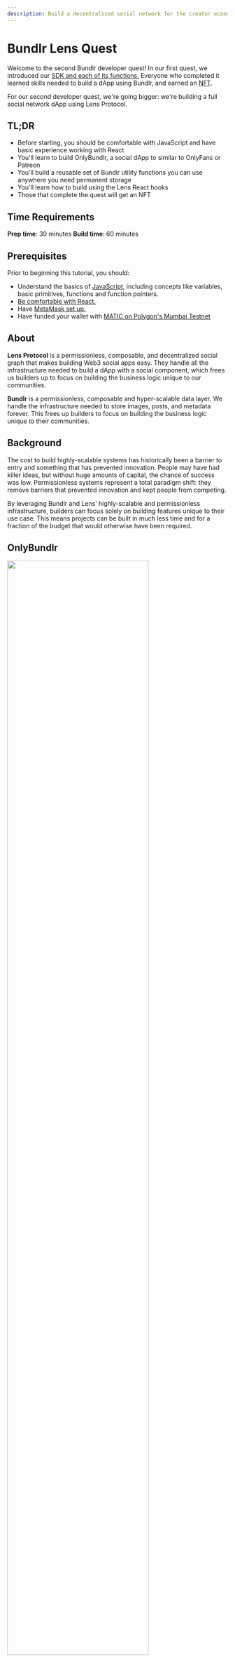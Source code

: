 ```yaml
---
description: Build a decentralized social network for the creator economy using Bunldr and Lens Protocol!
---
```



# Bundlr Lens Quest

Welcome to the second Bundlr developer quest! In our first quest, we introduced our [SDK and each of its functions.](https://docs.bundlr.network/tutorials/bundlr-nodejs) Everyone who completed it learned skills needed to build a dApp using Bundlr, and earned an [NFT](https://opensea.io/assets/matic/0x1c8f5f29d1498474844d6a5160b640c674276dba/0).

For our second developer quest, we're going bigger: we're building a full social network dApp using Lens Protocol.

## TL;DR

-   Before starting, you should be comfortable with JavaScript and have basic experience working with React
-   You'll learn to build OnlyBundlr, a social dApp to similar to OnlyFans or Patreon
-   You'll build a reusable set of Bundlr utility functions you can use anywhere you need permanent storage
-   You'll learn how to build using the Lens React hooks
-   Those that complete the quest will get an NFT

## Time Requirements

**Prep time**: 30 minutes
**Build time**: 60 minutes

## Prerequisites

Prior to beginning this tutorial, you should:

-   Understand the basics of [JavaScript](https://www.freecodecamp.org/learn/javascript-algorithms-and-data-structures/), including concepts like variables, basic primitives, functions and function pointers.
-   [Be comfortable with React.](https://react.dev/)
-   Have [MetaMask set up.](https://www.youtube.com/watch?v=OSRfgDoVQew)
-   Have funded your wallet with [MATIC on Polygon's Mumbai Testnet](/hands-on/tutorials/setup-metamask)

## About

**Lens Protocol** is a permissionless, composable, and decentralized social graph that makes building Web3 social apps easy. They handle all the infrastructure needed to build a dApp with a social component, which frees us builders up to focus on building the business logic unique to our communities.

**Bundlr** is a permissionless, composable and hyper-scalable data layer. We handle the infrastructure needed to store images, posts, and metadata forever. This frees up builders to focus on building the business logic unique to their communities.

## Background

The cost to build highly-scalable systems has historically been a barrier to entry and something that has prevented innovation. People may have had killer ideas, but without huge amounts of capital, the chance of success was low. Permissionless systems represent a total paradigm shift: they remove barriers that prevented innovation and kept people from competing.

By leveraging Bundlr and Lens’ highly-scalable and permissionless infrastructure, builders can focus solely on building features unique to their use case. This means projects can be built in much less time and for a fraction of the budget that would otherwise have been required.

## OnlyBundlr

<img src="/img/quests/onlybundlr/OnlyBundlrOverview.gif" width="80%" />

### Goals

In this developer quest, we'll build OnlyBundlr, a Web3 social app for the creator economy. Inspired by wildly successful platforms like OnlyFans and Patreon, we'll build a social network where creators can create a profile and set a fee required to follow them. Creators can post text and images to their feed, which only paid followers can view. For people following creators, we'll present a curated feed showing posts from people they pay to follow only.

Finally, we'll show how Lens+Bundlr puts creators in control of their data. We'll show how the profile you build, including your content and followers, is totally portable. A creator could easily build up a large profile on OnlyBundlr, and then take that profile and move it elsewhere. Creators building on Lens+Bundlr are never at risk of being de-platformed, or even of suffering when a social network goes out of business. With OnlyBundlr we'll use Bundlr to store posts on Arweave, where your content is guaranteed to be there forever. Lens protocol is built on top of smart contracts on the Polygon blockchain which has similar guarantees of permanence. The permanence of both combine to guarantee your content will be there forever. As both Polygon and Arweave are decentralized, your data is also censorship resistant.

### Outcomes

If you follow along with the code in this quest, you will have created a fully-functional social dApp.

Then, if you want to take things a step further, there are coding challenges where you build additional features to push your skills to the next level.

When you're done, you'll get access to an exclusive Developer Quest 2 NFT to celebrate your achievement.

### Getting Help

We prepared this quest in both written and video forms to make sure there's something for all learning styles. There are links to outside documentation and lots of side notes that provide additional tips and tricks. If you do get stuck while building, the best way to get help is to hop on over to our [Discord](https://discord.gg/bundlr), or [Telegram](https://t.me/bundlr) Someone from our team is always ready to answer questions. Additionally, you can compare the code you're writing against the main branch of the [GitHub repo](TODO) for this quest.

### Mainnet vs Testnet

<img src="/img/quests/onlybundlr/LensHandles.png" width="80%" />

When working with Lens, you need to have a handle, each wallet address can have multiple handles. However, only one handle will be active at a given time. Handle names are immutable, once you pick one you can't change it.

Lens has both a mainnet and a testnet, the mainnet is where you release production dApps and the testnet is where you work while building your dApp. Mainnet handles are in the format `handle.lens`, and testnet handles are in the format `handle.test`. Currently access to the mainnet is controlled by a whitelist, you need to get added to the whitelist in order to mint a handle. On testnet, anyone can create a handle and build / interact with Lens dApps.

We'll build OnlyBundlr on the testnet.

## Architecture

## Project Setup

Think of this quest like a coloring book. Just as a coloring book creates structure for you to make art, we've created a framework project you'll use to build a full application. The pieces you build will help you learn how to build with Bundlr and Lens.

All of our Bundlr Quests are contained in a [single GitHub repository](https://github.com/bundlr-Network/bundlr-quests). The repository contains two branches:

-   **master:** Contains fully-functional versions of each project. Use this as a reference while building your own projects and refer back to it if you get stuck.
-   **framework:** Contains UI components, most of the Bundlr and Lens code is removed. This branch is the foundation you should start with when building your quest.

To get started open `terminal` and change the current working directory to the directory where you want to download the quests.

Then execute the following commands:

```console
git clone -b framework git@github.com:Bundlr-Network/bundlr-quests.git
cd bundlr-quests/quest-2-onlybundlr/
npm install
```

If you clone with `framework` branch and try interacting with the project, you'll notice that it generally loads and some things work while others don't.

Take a moment and look at the code, you'll see multiple places where a function is empty and there's a comment saying, **`BUILDOOOORS: Complete this`**. This is a note to you that you'll need to code that section yourself using what you've learned here. All the answers are contained in the quest, read everything carefully and you'll finish the quest in 60 to 90 minutes.

## Utils, Components, Pages

<img src="/img/quests/onlybundlr/VSCode.png" width="80%" />

If you look at the layout of files in our framework project, you'll notice three folders `utils`, `components`, and `pages`. We'll start by building out the `utils` section by building a reusable library of Bundlr utility functions. Then we'll build out a library of reusable `components,`. The `pages` section contains code to combine your components together, there's only one file in here you'll need to complete there.

## Lens React Hooks

React hooks are an abstraction that allows developers to encapsulate and reuse stateful logic, simplifying the process of building in React. The [Lens SDK includes a collection of React Hooks](https://docs.lens.xyz/docs/sdk-react-intro) containing all you need to interact with the Lens Protocol. OnlyBundlr will use the React hooks to help simplify development.

## Bundlr Utility Functions

Storing data permanently on Bundlr is a four-step process that can be done from any JavaScript / TypeScript application:

1. Connect to a Bundlr node
2. Fund that node [(using any of the many tokens we support)](https://docs.bundlr.network/sdk/using-other-currencies)
3. Upload your data (binary data, file, or folder)
4. Get back a transaction id you can use to download the data instantly

In this next section, we'll build utility functions for each.

### Utils: Setting Up WebBundlr

The WebBundlr class is the point of entry used when interacting with Bundlr. It connects your code to a Bundlr node, and exposes functions used for funding, and uploading.

All of the interactions with Bundlr will be via a set of utility functions accessed by our React components. The first utility function, `getBundlr()` sets up a reference to a `WebBundlr` object and returns it. By abstracting away all of this setup code into a common utility function, we create a single place to store details like the node address and currency used to pay. This way, if you want to switch your dApp from the Devnet to the mainnet, you only have to adjust parameters in a single place.

File name: `utils/get-bundlr.js`

```js
import { WebBundlr } from "@bundlr-network/client";
import { ethers } from "ethers";

/**
 * Creates a new Bundlr object that will then be used by other
 * utility functions. This is where you set your node address and currency.
 *
 * Docs: http://docs.bundlr.network/developer-docs/sdk/connecting-node
 *
 * @returns A reference to a Bundlr object
 */
export const getBundlr = async () => {
	const provider = new ethers.providers.Web3Provider(window.ethereum);
	const bundlr = new WebBundlr("https://devnet.bundlr.network", "matic", provider);
	await bundlr.ready();
	return bundlr;
};
```

### Utils: Getting Bundlr Node Balance

Our Edit Profile UI has an option to fund a Bundlr node to pay for uploads, the utility function `bundlr.getLoadedBalance()` will be called to get the current funded balance. Note that node balances are recorded in atomic units, a number format that increases accuracy when doing floating point math in JavaScript. To make things easier to understand, this function converts the atomic balance into an easy-to-read format before returning it.

<Callout type="info" emoji="ℹ️">
	Since Lens runs on the Polygon blockchain, we'll pay Bundlr upload fees in MUMBAI MATIC during this tutorial.
	However, you are welcome to pay in any of the [14 supported tokens.](/overview/supported-tokens)
</Callout>

File name: `utils/get-balance-matic.js`

```js
import { getBundlr } from "./get-bundlr";

// gets the loaded balance in MATIC, not atomic units
import { getBundlr } from "./get-bundlr";

// gets the loaded balance in MATIC, not atomic units
/**
 * Gets the balance the user has already loaded on the specified
 * Bundlr node. Balance returned is in standard MATIC units, not atomic units.
 *
 * DOCS: http://localhost:3000/developer-docs/sdk/getting-node-balance
 *
 * @returns Balance loaded on the node for current user.
 */
export const getBalanceMatic = async () => {
	try {
		// get a reference to the WebBundlr singleton
		const bundlr = await getBundlr();
		const atomicBalance = await bundlr.getLoadedBalance();
		return bundlr.utils.fromAtomic(atomicBalance).toString();
	} catch (e) {
		console.log("Error on getBalanceMatic ", e);
	}
	return "";
};
```

### Utils: Funding Bundlr Node

As a pair to the previous function, the function `bundlr.fund()` will also be called from our Edit Profile UI to increase the amount funded on the current node.

File name: `utils/fund-node.js`

```js
import { getBundlr } from "./get-bundlr";

/**
 * Funds a Bundlr node the specified amount.
 * Note: The currency (token) used is the currency specified when
 * creating the Bundlr object in the file `get-bundlr.js`.
 *
 * Docs: http://docs.bundlr.network/developer-docs/sdk/funding-node
 *
 * @param {*} fundAmount About to fund, value in standard units. Value will automatically
 * be coverted to atomic units.
 * @returns "Node funded" if successful or an error message.
 */
export const fundNode = async (fundAmount) => {
	try {
		// get a refernce to the WebBundlr singleton
		const bundlr = await getBundlr();

		const fundAmountAtomic = bundlr.utils.toAtomic(fundAmount);
		const tx = await bundlr.fund(fundAmountAtomic);
		return "Node funded";
	} catch (e) {
		console.log("Error on fund ", e);
		return "Error on fund: " + e;
	}
	return "";
};
```

### Utils: Uploading Images

The next utility function accepts an image and a file type, then it checks the price to upload that image using `bundlr.getPrice()`, checks the current node balance, adds additional funds if needed, finally uploads the file using `bundlr.upload()`. This function will cause the browser wallet to popup twice, once to sign the funding transaction and once to sign the upload transaction.

In cases where the user has up-front funded the Bundlr node with sufficient funds, the browser wallet will only popup once, to sign the upload transaction.

File name: `utils/upload-image.js`

```js
import fileReaderStream from "filereader-stream";
import { getBundlr } from "./get-bundlr";

/**
 * Uploads an image to Bundlr.
 *
 * Docs: http://docs.bundlr.network/developer-docs/sdk/uploading-file
 *
 * @param {*} fileToUpload The file to be uploaded.
 * @param {*} fileType The mime-type of the file to be uploaded.
 * @returns
 */
export const uploadImage = async (fileToUpload, fileType) => {
	// Get a refernce to the WebBundlr singleton
	const bundlr = await getBundlr();

	try {
		// Convert to a data stream
		const dataStream = fileReaderStream(fileToUpload);
		// Get the const to upload
		const price = await bundlr.getPrice(fileToUpload.size);
		// Get the amount currently funded for this user on a Bundlr node
		const balance = await bundlr.getLoadedBalance();

		// Only fund if needed
		if (price.isGreaterThanOrEqualTo(balance)) {
			console.log("Funding node.");
			await bundlr.fund(price);
		} else {
			console.log("Funding not needed, balance sufficient.");
		}

		const tx = await bundlr.upload(dataStream, {
			tags: [{ name: "Content-Type", value: fileType }],
		});

		console.log(`File uploaded ==> https://arweave.net/${tx.id}`);

		return "https://arweave.net/" + tx.id;
	} catch (e) {
		console.log("Error on upload, ", e);
	}
};
```

### Utils: Uploading Metadata

Our next utility function, `upload()` is similar to `upload-image()` however instead of uploading an image, it uploads a JSON object containing metadata. When working with Lens, all posts, likes, comments, and profile data is structured in a JSON object. That JSON object gets uploaded to Bundlr, and the URL to the metadata is then posted to Lens.

File name: `utils/upload.js`

```js
import { getBundlr } from "./get-bundlr";

// called to upload metadata to Bundlr, which is then passed on to Lens
/**
 * Function to upload metadata to Bundlr. The function signature is defined
 * by Lens. The Lens React hooks automatically generate metadata, which
 * is passed to this function for upload. This function then returns an URL
 * to the uploaded metadata which is automatically posted to Lens.
 *
 * @param {*} data Data to be uploaded, JSON formatted metadata
 * @returns A URL to the recently uploaded metadata.
 */
export const upload = async (data) => {
	// Set the app id (helps keep our posts from commingling with posts from other apps).
	data.appId = "onlybundlr";

	try {
		const bundlr = await getBundlr();
		const serialized = JSON.stringify(data);

		// Only fund if needed.
		const price = await bundlr.getPrice(new Blob([serialized]).size);
		const balance = await bundlr.getLoadedBalance();

		if (price.isGreaterThanOrEqualTo(balance)) {
			console.log("Funding.");
			await bundlr.fund(price);
		} else {
			console.log("Funding not needed, balance sufficient.");
		}

		const tx = await bundlr.upload(serialized, {
			tags: [{ name: "Content-Type", value: "application/json" }],
		});

		console.log(`Upload success content URI= https://arweave.net/${tx.id}`);

		return `https://arweave.net/${tx.id}`;
	} catch (e) {
		console.log("Error on upload ", e);
	}
	return "";
};
```

## App.js

Lens works in conjunction with the [WAGMI](https://wagmi.sh/) hooks for React which abstract out low-level wallet interactions. Both Lens and WAGMI use the React provider pattern, where setup happens in your top-most file (`App.js` or `index.js`), and then is made available to child components by wrapping those child components in a provider tag set.

Let's first take a look at how we're setting up Lens. Pretty much everything here is boilerplate, two things to pay attention to are the environment and sources parameters. The first, `environment`, is where we specify we're on the testnet, not the mainnet, and then `sources` is where we specify our unique application id. By setting a unique application id here, we make sure that feed posts are limited to ones created by OnlyBundlr. If we left it out, we would end up showing a feed that pulled data from other apps too.

<Callout type="info" emoji="ℹ️">
	The use of the application id is a great example of how data is portable in Lens. You could easily change that
	application id to that of an existing commercial Lens application and build a new UI for it. This opens up new ways
	to compete and innovate, anyone with an idea for a UI can build that and leverage existing data.
</Callout>

```js
const lensConfig = {
	bindings: wagmiBindings(),
	environment: staging,
	sources: ["onlybundlr"],
};
```

With our Lens configuration set up, we pass it to a `LensProvider` component and then use it to wrap our child components.

Here's the full code for the component:

File name: `App.js`

```js
import "./App.css";
import { BrowserRouter, Routes, Route } from "react-router-dom";

import { configureChains, createClient, WagmiConfig } from "wagmi";
import { polygonMumbai } from "wagmi/chains";
import { publicProvider } from "wagmi/providers/public";
import { bindings as wagmiBindings } from "@lens-protocol/wagmi";
import { staging, LensProvider } from "@lens-protocol/react-web";

import LeftNav from "./components/LeftNav";
import RightNav from "./components/RightNav";
import ContentFeedPage from "./pages/ContentFeedPage";
import ProfileFeedPage from "./pages/ProfileFeedPage";
import EditProfilePage from "./pages/EditProfilePage";
import CreatePublicationPage from "./pages/CreatePublicationPage";

const { chains, provider, webSocketProvider } = configureChains([polygonMumbai], [publicProvider()]);
const client = createClient({
	autoConnect: true,
	provider,
	webSocketProvider,
});

const lensConfig = {
	bindings: wagmiBindings(),
	environment: staging,
	sources: ["onlybundlr"],
};

function App() {
	return (
		<WagmiConfig client={client}>
			<LensProvider config={lensConfig}>
				<div className="flex flex-row">
					<LeftNav />
					<BrowserRouter>
						<Routes>
							<Route path="/" element={<ContentFeedPage />} />
							<Route path="/home" element={<ContentFeedPage />} />
							<Route path="/*" element={<ProfileFeedPage />} />
							<Route path="/edit-profile" element={<EditProfilePage />} />
							<Route path="/create-publication" element={<CreatePublicationPage />} />
						</Routes>
					</BrowserRouter>
					<RightNav />
				</div>
			</LensProvider>
		</WagmiConfig>
	);
}

export default App;
```

## Profiles

When working with Lens, each wallet address can have multiple profiles. Each profile can have its own follow settings, which allows anyone to accept followers for a fee or for free. Since we're building a dApp to similar to OnlyFans or Patreon, we will implement the charge functionality. When setting up your profile, you can specify a fee to follow (using WMATIC, WETH, USDC, DAI, NCT), and then people who follow you will have to pay when executing the follow.

### Component: LoginButton

React Hooks Used

-   [`useWalletLogin`](https://docs.lens.xyz/docs/use-wallet-login)

The first step in using a dApp built on Lens is to login to Lens using an EVM wallet. This involves a simple wallet interaction where MetaMask will pop up and ask you to sign a message. There's no cost or gas fees to execute. In this component, we'll build that login functionality.

<Callout type="info" emoji="ℹ️">
	Lens supports all EVM-based wallets, in this tutorial we'll be using MetaMask, the most popular.
</Callout>

We will wrap various components of our app with a check to see if the user is logged in and then show the login button if not. By abstracting much of the login logic into this component, we make it easy to put the button anywhere.

The [code below is mostly from the Lens docs,](https://docs.lens.xyz/docs/use-wallet-login) with custom styling.

File name: `components/LoginButton.js`

```js
import { useWalletLogin } from "@lens-protocol/react";
import { useAccount, useConnect, useDisconnect } from "wagmi";
import { InjectedConnector } from "wagmi/connectors/injected";

const LoginButton = () => {
	const { execute: login, error: loginError, isPending: isLoginPending } = useWalletLogin();

	const { isConnected } = useAccount();
	const { disconnectAsync } = useDisconnect();

	const { connectAsync } = useConnect({
		connector: new InjectedConnector(),
	});

	// Called when the user clicks "login"
	const onLoginClick = async () => {
		if (isConnected) {
			await disconnectAsync();
		}

		const { connector } = await connectAsync();
		if (connector instanceof InjectedConnector) {
			const signer = await connector.getSigner();
			await login(signer);
		}
	};

	return (
		<div>
			{loginError && <p>{loginError}</p>}
			<button
				className="font-main ml-2 px-5 text-white rounded-lg bg-primary hover:bg-secondary "
				disabled={isLoginPending}
				onClick={onLoginClick}
			>
				login
			</button>
		</div>
	);
};

export default LoginButton;
```

### Component: ProfileSwitcher

React Hooks Used

-   [`useProfilesOwnedByMe`](https://docs.lens.xyz/docs/use-profiles-owned-by-me)
-   [`useActiveProfile`](https://docs.lens.xyz/docs/use-active-profile)
-   `useActiveProfileSwitch` (Not currently documented)
-   [`useCreateProfile`](https://docs.lens.xyz/docs/use-create-profile)

<img src="/img/quests/onlybundlr/ProfileSwitcher.png" width="60%" />

The profile switcher serves two roles. First, in a drop-down menu, it lists all active profiles, allowing you to switch between profiles by changing which is currently active. Second, given a "handle name" it lets you create a new handle. A status message is updated to show each step of the process.

<Callout type="info" emoji="ℹ️">
	As the main goal of this project is to teach about Bundlr and Lens, I've used very verbose status messages
	throughout. Each step of backend interaction is documented in the UI. This would probably be too verbose for a
	production release, but it helps you, as a student, really understand each step. Components that need to show status
	messages do so by setting a React state variable called `message`, which is then shown in the UI. (`const [message,
	setMessage] = useState("");`)
</Callout>

The Lens React hooks follow a pattern where hooks focused on reading data return a variable called `data` containing the data read. The hooks also return a boolean value `loading` used to track if the data has loaded yet. All data is loaded asynchronously, which means it's possible some page elements will load before the data has been returned. To avoid errors, our UI will check the value of the `loading` variable before trying to access the data.

Hooks focused on writing data expose a variable called `execute`, which is a function pointer we can call later when we want to execute the specific action.

Since the Lens React hooks all return values with the same name, it's necessary to alias these names when using more than one hook. In JavaScript, we do this with the `:` operator. When this line of code `const { execute, isPending } = useActiveProfileSwitch()` becomes this line `const { execute: switchProfile, isPending } = useActiveProfileSwitch()`, the function pointer previously named `execute` is aliased to `switchProfile`. This is a common pattern we'll use throughout our code.

Let's look at how we manage existing profiles first. The first hook, `useProfilesOwnedByMe` returns an array listing all profiles owned by the wallet address logged in with the `LoginButton` component we just created. The second hook `useActiveProfile` returns the one profile currently active. These two hooks return a variable named `data` that we alias to `profiles` and `activeProfile`. Each profile consists of an auto-generated unique `id` and a user-supplied unique `handle`.

To swap between existing profiles, we pass the `id` of the desired profile to the `execute` function pointer returned by `useActiveProfileSwitch`.

```js
const { data: profiles, loading: profilesLoading, hasMore, next } = useProfilesOwnedByMe();
const { data: activeProfile, loading: activeProfileLoading } = useActiveProfile();
const { execute: switchProfile, isPending } = useActiveProfileSwitch();
```

Let's also look at how using the Lens React hooks leads to creating efficient and easy-to-read code. Below is the HTML for the drop-down containing the list of handles owned by the active wallet. On line 2, we create an `onChange` event handler that automatically calls the `switchProfile` function pointer exposed by `useActiveProfileSwitch`. The event handler is automatically called every time the drop-down is updated, meaning the `switchProfile` function will also be called automatically.

Further down on line 7, we iterate over the full list of `profiles` returned by `useProfilesOwnedByMe`, including each in the drop down.

```js {2, 7} showLineNumbers
<select
	onChange={(val) => switchProfile(val.target.value)}
	className="font-main text-s px-5 text-white rounded-lg bg-background hover:bg-secondary ml-2"
	value={activeProfile?.id}
>
	{profiles &&
		profiles
			?.filter((a, i) => profiles?.findIndex((s) => a.id === s.id) === i)
			.map((profile) => (
				<option key={profile.id} value={profile.id}>
					{profile.handle}
				</option>
			))}
</select>
```

Here's the full code for the component:
File name: `components/ProfileSwitcher.js`

```js
import React, { useState, useEffect } from "react";

import { useActiveProfile, useCreateProfile, useProfilesOwnedByMe, useActiveProfileSwitch } from "@lens-protocol/react";

const ProfileSwitcher = ({ showCreateNew }) => {
	const [message, setMessage] = useState("");
	const [txActive, setTxActive] = useState(false);
	const [createProfileMode, setCreateProfileMode] = useState(false);
	const [newProfileHandle, setNewProfileHandle] = useState("");
	const { data: profiles, loading: profilesLoading, hasMore, next } = useProfilesOwnedByMe();
	const { data: activeProfile, loading: activeProfileLoading } = useActiveProfile();
	const { execute: switchProfile, isPending } = useActiveProfileSwitch();

	const {
		execute: createNewProfile,
		error: createNewProfileError,
		isPending: createNewProfilePending,
	} = useCreateProfile();

	// Called when the user clicks "save new profile"
	const doCreateProfile = async () => {
		setMessage("");
		setTxActive(true);
		try {
			setMessage("Creating profile ...");
			const tx = await createNewProfile(newProfileHandle);
			setMessage("Profile created.");
		} catch (e) {
			setMessage("Error creating profile " + e);
			console.log("Error on create profile ", e);
		}
		setTxActive(false);
		setCreateProfileMode(false);
	};

	useEffect(() => {
		if (!profiles || profiles.length === 0) setCreateProfileMode(true);
		else setCreateProfileMode(false);
	}, [profilesLoading]);

	return (
		<div className="w-fit mt-2 flex flex-col bg-primary px-1 py-1 rounded-lg">
			<div className="flex flex-col  w-full">
				<div className="flex flex-row  w-full px-5 py-2 ">
					<label className="font-main block uppercase tracking-wide text-gray-700 text-s font-bold">
						Handle:
					</label>
					{!createProfileMode && (
						<div>
							<select
								onChange={(val) => switchProfile(val.target.value)}
								className="font-main text-s px-5 text-white rounded-lg bg-background hover:bg-secondary ml-2"
								value={activeProfile?.id}
							>
								{profiles &&
									profiles
										?.filter((a, i) => profiles?.findIndex((s) => a.id === s.id) === i)
										.map((profile) => (
											<option key={profile.id} value={profile.id}>
												{profile.handle}
											</option>
										))}
							</select>
							{showCreateNew && (
								<button
									className="ml-10 font-main px-5 text-white rounded-lg bg-background hover:bg-secondary "
									onClick={() => setCreateProfileMode(true)}
								>
									Create New
								</button>
							)}
						</div>
					)}
					{createProfileMode && (
						<div className="flex flex-row">
							<input
								className="bg-white ml-2 appearance-none block rounded focus:outline-none"
								id="newProfileHandle"
								type="text"
								onChange={(e) => setNewProfileHandle(e.target.value)}
							/>

							<button
								className="ml-10 font-main px-5 text-white rounded-lg bg-background enabled:hover:bg-secondary border border-red-500"
								disabled={txActive}
								onClick={doCreateProfile}
							>
								save new profile
							</button>
						</div>
					)}
				</div>
				<span className="font-main text-message mr-5 ml-5">{message}</span>
			</div>
		</div>
	);
};

export default ProfileSwitcher;
```

### Component: EditProfileDetails

React hooks used:

-   [`useUpdateProfileDetails`](https://docs.lens.xyz/docs/use-update-profile-details)
-   `useUpdateFollowPolicy` (Not currently documented)
-   [`useCurrencies`](https://docs.lens.xyz/docs/use-currencies)

<img src="/img/quests/onlybundlr/EditProfileDetails.png" width="60%" />

In the `EditProfileDetails` component, we set a profile's name, bio, subscription fee, and cover picture. The profile picture is not set here, that will be done in the next component. The reason we separate out the logic like this is due to the way the Lens React hooks are designed, `useUpdateProfileDetails` accepts those parameters, with the profile picture being handled by a different hook.

You may notice missing from the list of hooks is a hook used to determine the active profile. This is because the active profile will be retrieved at the page level and then passed into the `EditProfileDetails` component.

Let's look at the two hooks used to update profile information. The first `useUpdateProfileDetails`, returns a function pointer we alias to `update` that is called to update that profile. The second returns a function pointer we alias to `updateFollowPolicy` we use to set the follow policy.

```js
const {
	execute: update,
	error: updateError,
	isPending: isUpdatePending,
} = useUpdateProfileDetails({ profile, upload });
const {
	execute: updateFollowPolicy,
	isPending: isUpdateFollowPolicyPending,
	error: isUpdateFollowPolicyError,
} = useUpdateFollowPolicy({ profile });
```

When the end-user clicks `save` in the user interface, the `doUpdateProfile` function is called. This function starts out by setting a message to let the end user know we're updating profile information (line 5). Next up, we take the cover image and call our Bundlr utility function `uploadImage` and have it upload that image to Bundlr (line 10). Since we abstracted out this functionality and covered it earlier, we don't need to dig into the details now. Just call the function, let it do its magic, and wait for the result. Finally, we combine the URL to the cover photo with the name and bio entered in the UI and pass them to the `update` function pointer returned by the `useUpdateProfileDetails` React hook (line 20). Then we update the UI to let the user know we've updated the profile (line 21).

As `useUpdateProfileDetails` works through saving data, something interesting happens that shows the power of designing reusable code. When we set up the reference to the Lens React hook, we pass in the active profile and a pointer to the upload utility function we created in the beginning (`useUpdateProfileDetails({ profile, upload })`). You'll probably remember that this function is passed metadata as a JSON object, it then saves the metadata to Bundlr and returns the URL. This is an important piece of plumbing that holds together a Lens project, and it's one that happens automatically. By creating a reusable utility function, we can now pass it to a variety of Lens React hooks, and the data will automatically be saved. As we work through this quest, you'll notice multiple places where we pass `upload` to a Lens React hook, but since the code is already written and tested, we don't need to cover it each time.

```js showLineNumbers
const doUpdateProfile = async () => {
	setMessage("");
	setTxActive(true);

	setMessage("Updating profile information ...");

	let coverPicture = "";
	if (fileToUpload) {
		setMessage("Uploading cover picture ...");
		coverPicture = await uploadImage(fileToUpload, fileType);
	} else {
		coverPicture = profile.coverPicture?.original.url || null;
	}
	const attributes = {
		location: "",
		website: "",
	};
	setMessage("Uploading profile information ...");

	await update({ name, bio, coverPicture, attributes });
	setMessage("Profile updated.");
	setTxActive(false);

	// only set the fee if a number greater than 0 is supplied
	if (followFee && followFee > 0) {
		await doUploadFollowPolicy();
	}
};
```

After that, we do something similar to set the follow policy. At this point in the quest, you're probably starting to see the pattern these React hooks follow and the way they simplify development. You really can just read and write data without having to worry about how the underlying metadata or GraphQL are structured.

```js
// Sets up the follow policy object
function resolveFollowPolicy({ followPolicyType, amount, recipient }) {
	if (followPolicyType === FollowPolicyType.CHARGE) {
		return {
			type: FollowPolicyType.CHARGE,
			amount: amount,
			recipient: recipient,
		};
	}

	return {
		type: FollowPolicyType[followPolicyType],
	};
}
// sets the fee to follow a profile
const doUploadFollowPolicy = async () => {
	const recipient = profile.ownedBy;

	const erc20 = currencies.find((c) => c.symbol === chargeCurrency);
	const fee = Amount.erc20(erc20, followFee);
	await updateFollowPolicy({
		followPolicy: resolveFollowPolicy({
			amount: fee,
			followPolicyType: FollowPolicyType.CHARGE,
			recipient,
		}),
	});
};
```

<Callout type="info" emoji="ℹ️">
To pay follow fees while developing, you'll need testnet versions of the tokens supported. The recommended option is using wMATIC. First [request free MUMBAI MATIC](https://mumbaifaucet.com/) from the faucet, then [wrap it using the `deposit()` function of this contract](https://mumbai.polygonscan.com/address/0x9c3c9283d3e44854697cd22d3faa240cfb032889#writeContract#F5).

To make things easiest, you can also leave the follow fee set to 0.

</Callout>

Here's the full component code:
File name: `components/ProfileSwitcher.js`

```js showLineNumbers
import React, { useState, useEffect } from "react";
import { upload } from "../utils/upload";
import { uploadImage } from "../utils/upload-image";

import {
	Amount,
	useUpdateProfileDetails,
	useUpdateFollowPolicy,
	useCurrencies,
	FollowPolicyType,
} from "@lens-protocol/react";

const EditProfileDetails = ({ profile }) => {
	const [message, setMessage] = useState("");
	const [txActive, setTxActive] = useState(false);
	const [name, setName] = useState("");
	const [bio, setBio] = useState("  ");
	const [followFee, setFollowFee] = useState(0);
	const [chargeCurrency, setChargeCurrency] = useState(0);
	const [fileToUpload, setFileToUpload] = useState();
	const [fileType, setFileType] = useState();
	const { data: currencies, error: currenciesError, loading: currenciesLoading } = useCurrencies();

	const {
		execute: update,
		error: updateError,
		isPending: isUpdatePending,
	} = useUpdateProfileDetails({ profile, upload });

	const {
		execute: updateFollowPolicy,
		isPending: isUpdateFollowPolicyPending,
		error: isUpdateFollowPolicyError,
	} = useUpdateFollowPolicy({ profile });

	useEffect(() => {
		if (profile) {
			setName(profile.name);
			setBio(profile.bio || " ");

			if (profile.followPolicy?.type === FollowPolicyType.CHARGE) {
				setFollowFee(profile.followPolicy?.amount.value.toString());
			} else {
				setFollowFee(0);
			}
		}
	}, [profile]);

	useEffect(() => {
		// If a follow-fee / currency has yet to be set, pick the first in the list
		if (currencies && !currenciesLoading) {
			if (profile.followPolicy?.type !== FollowPolicyType.CHARGE) {
				setChargeCurrency(currencies[0].symbol);
			} else {
				setChargeCurrency(profile.followPolicy?.amount.asset.symbol);
			}
		}
	}, [currenciesLoading]);

	// Called when a user selects a file to be uploaded
	const handleFile = async (e) => {
		const newFiles = e.target.files;
		if (newFiles.length === 0) return;

		setFileToUpload(newFiles[0]);
		setFileType(newFiles[0]["type"]);
	};

	// Called when the user clicks "save"
	const doUpdateProfile = async () => {
		setMessage("");
		setTxActive(true);

		setMessage("Updating profile information ...");

		let coverPicture = "";
		if (fileToUpload) {
			setMessage("Uploading cover picture ...");
			coverPicture = await uploadImage(fileToUpload, fileType);
		} else {
			coverPicture = profile.coverPicture?.original.url || null;
		}
		const attributes = {
			location: "",
			website: "",
		};
		setMessage("Uploading profile information ...");

		await update({ name, bio, coverPicture, attributes });
		setMessage("Profile updated.");
		setTxActive(false);

		// Only set the fee if a number greater than 0 is supplied
		if (followFee && followFee > 0) {
			await doUploadFollowPolicy();
		}
	};

	// Sets up the follow policy object
	function resolveFollowPolicy({ followPolicyType, amount, recipient }) {
		if (followPolicyType === FollowPolicyType.CHARGE) {
			return {
				type: FollowPolicyType.CHARGE,
				amount: amount,
				recipient: recipient,
			};
		}

		return {
			type: FollowPolicyType[followPolicyType],
		};
	}

	// Sets the fee to follow a profile
	const doUploadFollowPolicy = async () => {
		const recipient = profile.ownedBy;

		const erc20 = currencies.find((c) => c.symbol === chargeCurrency);
		const fee = Amount.erc20(erc20, followFee);
		await updateFollowPolicy({
			followPolicy: resolveFollowPolicy({
				amount: fee,
				followPolicyType: FollowPolicyType.CHARGE,
				recipient,
			}),
		});
	};

	return (
		<div className="w-[600px] mt-2 flex flex-col bg-primary px-1 py-1 rounded-lg">
			<div className="ml-2">
				<label className="font-main block uppercase text-xs font-bold mb-2">Personal Information</label>
				<label className="font-main block uppercase tracking-wide text-gray-700 text-xs font-bold mb-2">
					Name
				</label>
				<input
					className="appearance-none block bg-gray-200 text-gray-700 border border-red-500 rounded py-3 px-4 mb-3 leading-tight focus:outline-none focus:bg-white"
					id="name"
					type="text"
					size="50"
					value={name || ""}
					onChange={(e) => setName(e.target.value)}
				/>
			</div>
			<div className="w-full ml-2">
				<label className="font-main block uppercase tracking-wide text-gray-700 text-xs font-bold mb-2">
					Bio
				</label>
				<textarea
					className="appearance-none block bg-gray-200 text-gray-700 border border-gray-200 rounded py-3 px-4 leading-tight focus:outline-none focus:bg-white focus:border-gray-500"
					id="bio"
					type="text"
					value={bio || ""}
					onChange={(e) => setBio(e.target.value)}
					rows="10"
					cols="50"
				/>
			</div>

			<div className="w-full ml-2 mt-5">
				<label className="font-main block uppercase tracking-wide text-gray-700 text-xs font-bold mb-2">
					Subscription Fee
				</label>
				<div className="flex flex-row">
					<input
						className="appearance-none block bg-gray-200 text-gray-700 border border-red-500 rounded py-3 px-4 mb-3 leading-tight focus:outline-none focus:bg-white"
						id="fee"
						type="number"
						value={followFee}
						onChange={(e) => setFollowFee(e.target.value)}
					/>
					<select
						name="chargeCurrency"
						className="font-main ml-5 px-5 h-[25px] text-white rounded-lg bg-background enabled:hover:bg-secondary border border-red-500"
						defaultValue={
							profile.followPolicy?.type === FollowPolicyType.CHARGE
								? profile.followPolicy.amount.asset.symbol
								: undefined
						}
						onChange={(e) => setChargeCurrency(e.target.value)}
					>
						{currencies &&
							currencies.map((currency) => (
								<option
									key={currency.symbol}
									value={currency.symbol}
									selected={currency.symbol === chargeCurrency}
								>
									{currency.symbol}
								</option>
							))}
					</select>
				</div>
			</div>
			<div className="w-full mt-10 flex flex-col  bg-primary px-1 py-1 rounded-lg">
				<label className="font-main block uppercase text-xs font-bold mb-2">Cover Picture</label>
				{profile?.coverPicture && !fileToUpload && (
					<img width="600" src={profile.coverPicture?.original?.url} alt="profile_pic" />
				)}
				{fileToUpload && <img src={URL.createObjectURL(fileToUpload)} alt="profile_pic" />}
				<div className="flex flex-row justify-start px-2 py-1 ">
					<input
						type="file"
						onChange={handleFile}
						className="px-2 text-sm text-white rounded-lg w-full"
						multiple="single"
						name="files[]"
					/>
				</div>
			</div>
			<div className="flex flex-row justify-end w-full bg-primary px-2 py-1 mt-1">
				<span className="font-main text-message mr-5">{message}</span>

				<button
					className="font-main px-5 text-white rounded-lg bg-background enabled:hover:bg-secondary border border-red-500"
					disabled={txActive}
					onClick={doUpdateProfile}
				>
					save
				</button>
			</div>
		</div>
	);
};

export default EditProfileDetails;
```

### Component: EditProfilePicture

React hooks used:

-   [`useUpdateProfileImage`](https://docs.lens.xyz/docs/use-update-profile-image)

<img src="/img/quests/onlybundlr/ProfilePicUpload.png" width="60%" />

<Callout type="info" emoji="ℹ️">
	At this point in the quest, you should understand how to use our utility functions to save data to Bundlr, how to
	read and write Lens data using the Lens React hooks and how to wire our `upload` function pointer into different
	React hooks. As we're repeating similar actions with different hooks, we'll assume you know the basics and skip over
	some of the explanations given earlier. If you are struggling to understand anything so far, I recommend you go back
	and re-read everything before continuing.
</Callout>

In `EditProfilePicture` we use the `useUpdateProfileImage` Lens React hook. At setup, we pass in a reference to the active profile and then we're returned a pointer to a function we can call to update the profile image.

```js
const {
	execute: updateProfileImage,
	error: updateProfileImageError,
	isPending: updateProfileImagePending,
} = useUpdateProfileImage({ profile });
```

This function pointer, aliased as `updateProfileImage`, is passed a URL to the new profile image. Then that URL is passed along to the `updateProfileImage` function. Since we already wrote this code and abstracted it way into utility functions, the bulk of the processing in this component can be reduced to two lines of code. Amazing.

```js
const newProfileURL = await uploadImage(fileToUpload, fileType);
await updateProfileImage(newProfileURL);
```

Here's the full code for the component:
File name: `components/EditProfilePicture.js`

```js
import React, { useState } from "react";
import { uploadImage } from "../utils/upload-image";
import { useUpdateProfileImage } from "@lens-protocol/react";

const EditProfilePicture = ({ profile }) => {
	const [message, setMessage] = useState("");
	const [txActive, setTxActive] = useState(false);
	const [fileToUpload, setFileToUpload] = useState();
	const [fileType, setFileType] = useState();
	const {
		execute: updateProfileImage,
		error: updateProfileImageError,
		isPending: updateProfileImagePending,
	} = useUpdateProfileImage({
		profile,
	});

	// Called when the user selects a file to be uploaded
	const handleFile = async (e) => {
		const newFiles = e.target.files;
		if (newFiles.length === 0) return;

		setFileToUpload(newFiles[0]);
		setFileType(newFiles[0]["type"]);
	};

	// Called when the user clicks "upload"
	const doUpdateProfilePicture = async () => {
		setMessage("");
		setTxActive(true);
		if (!fileToUpload) {
			setMessage("Please select an image first");
			setTxActive(false);
			return;
		}

		try {
			setMessage("Uploading image ...");
			const newProfileURL = await uploadImage(fileToUpload, fileType);
			setMessage("Linking image with profile ...");
			await updateProfileImage(newProfileURL);
		} catch (e) {
			console.log("Error on update ", e);
		}
		setMessage("Profile image uploded.");
		setTxActive(false);
	};

	return (
		<div className="w-[600px] mt-10 flex flex-col  bg-primary px-1 py-1 rounded-lg mb-10">
			<label className="font-main block uppercase text-xs font-bold mb-2">Profile Picture</label>
			{profile?.picture && !fileToUpload && (
				<img width="600" src={profile.picture?.original.url} alt="profile_pic" />
			)}
			{fileToUpload && <img src={URL.createObjectURL(fileToUpload)} alt="profile_pic" />}
			<div className="flex flex-row justify-start px-2 py-1 ">
				<input
					type="file"
					onChange={handleFile}
					className="px-2 text-sm text-white rounded-lg w-full"
					multiple="single"
					name="files[]"
				/>
				<div className="flex flex-row justify-end align-start w-full bg-primary ">
					<span className="font-main text-message mr-5">{message}</span>

					<button
						className="font-main px-5 text-white rounded-lg bg-background enabled:hover:bg-secondary border border-red-500"
						disabled={txActive}
						onClick={() => doUpdateProfilePicture()}
					>
						upload
					</button>
				</div>
			</div>
		</div>
	);
};

export default EditProfilePicture;
```

### Component: BundlrBalance

<img src="/img/quests/onlybundlr/BundlrBalance.png" width="60%" />

When working with Bundlr, you pay once, and your uploads are available forever. You can either lazy-fund uploads, where you pay per upload, or up-front fund, where you fund in advance and then slowly use that balance. Funding involves transferring tokens from your wallet to the Bundlr node, which means your wallet (MetaMask) will pop up and have you sign and confirm the transaction. To streamline interactions with OnlyBundlr and reduce the number of wallet popups, [it's recommended you up-front fund around ~0.5 MUMBAI MATIC.](https://mumbaifaucet.com/)

The `BundlrBalance` component uses the `getBalanceMatic` utility function to get your current balance, and `fundNode` utility function to add additional funds.

Let's take a look at the funding function first:

```js
const doFund = async () => {
	if (!fundAmount) {
		setMessage("Please specify an amount to fund");
		return;
	}
	setMessage(`Funding ${fundAmount} MATIC`);
	const fundStatus = await fundNode(fundAmount);
	setMessage(fundStatus);
	setCurBalance(await getBalanceMatic());
	setFundAmount(0);
};
```

The full code for the component is as follows:
File name: `components/BundlrBalance.js`

```js
import React, { useState, useEffect } from "react";
import { getBalanceMatic } from "../utils/get-balance-matic";
import { fundNode } from "../utils/fund-node";

const BundlrBalance = () => {
	const [curBalance, setCurBalance] = useState(0);
	const [fundAmount, setFundAmount] = useState(0);
	const [message, setMessage] = useState("");

	useEffect(() => {
		const fetchBalance = async () => {
			setCurBalance(await getBalanceMatic());
		};
		fetchBalance();
	}, []);

	// Called when the "fund" button is clicked by the user
	const doFund = async () => {
		if (!fundAmount) {
			setMessage("Please specify an amount to fund");
			return;
		}
		setMessage(`Funding ${fundAmount} MATIC`);
		const fundStatus = await fundNode(fundAmount);
		setMessage(fundStatus);
		setCurBalance(await getBalanceMatic());
		setFundAmount(0);
	};

	return (
		<div className="w-[600px] mt-1 flex flex-col  bg-primary px-1 py-1 rounded-lg ">
			<label className="font-main block uppercase text-xs font-bold mb-2">
				Bundlr Node Balance: {curBalance}
			</label>

			<div className="flex flex-row justify-items-center">
				<label className="font-main block uppercase tracking-wide text-gray-700 text-xs font-bold mb-2">
					Amount To Fund
				</label>
				<input
					className="ml-5 appearance-none block bg-gray-200 text-gray-700 border border-red-500 rounded py-1 px-4 mb-3 leading-tight focus:outline-none focus:bg-white"
					id="fundAmount"
					type="number"
					size="10"
					value={fundAmount || ""}
					onChange={(e) => setFundAmount(e.target.value)}
				/>
				<button
					className="ml-4 font-main px-2 h-7 text-white rounded-lg bg-background enabled:hover:bg-secondary border border-red-500"
					onClick={() => doFund()}
				>
					fund
				</button>
			</div>

			<span className="font-main text-message mr-5">{message}</span>
		</div>
	);
};

export default BundlrBalance;
```

### Component: SuggestedProfile

React hooks used

-   [`useProfile`](https://docs.lens.xyz/docs/use-profile)

<img src="/img/quests/onlybundlr/RightNav.png" width="60%" />

You probably noticed the right side of OnlyBundlr has four suggested profiles for you to follow. This right side is built using first a component called `RightNav` that acts as a parent, it creates a series of `SuggestedProfile` components, one for each profile shown.

Let's look at `SuggestedProfile` first. The component is passed a handle uniquely identifying a profile, the full profile data is then loaded in using the `useProfile` Lens React hook.

```js
const { data: profile, loading } = useProfile({ handle });
```

Once loaded, we have access to all the data for that profile in the variable aliased as `profile`. From here, it's a simple matter of accessing the profile name, cover picture, and profile picture and building out the HTML.

File name: `components/SuggestedProfile.js`

```js
import React, { useState, useEffect } from "react";
import { useProfile } from "@lens-protocol/react";

const SuggestedProfile = ({ handle }) => {
	const { data: profile, loading } = useProfile({ handle });
	const [profilePicture, setProfilePicture] = useState("");
	const [coverPicture, setCoverPicture] = useState("");

	useEffect(() => {
		if (profile) {
			setProfilePicture(profile.picture?.original.url);
			setCoverPicture(profile.coverPicture?.original.url);
			console.log(profile);
		}
	}, [loading]);

	return (
		<div className="relative" key={profile?.id}>
			{coverPicture && (
				<img
					className="rounded-lg absolute top-0 left-0 h-32 w-full object-cover px-1 py-1 "
					src={coverPicture}
				/>
			)}

			<div className="h-32 w-full ">
				<div className="mx-2 mt-2 flex flex-row bg-secondary opacity-90 rounded-xl">
					{profilePicture && (
						<img
							className="inline-block h-8 w-8 mb-1 mt-1 ml-1 rounded-full ring-2 ring-white"
							src={profilePicture}
							alt={handle}
						/>
					)}

					<h2 className="ml-2 self-center">
						<a className="font-main underline decoration-contast" href={"/" + handle}>
							{handle}
						</a>
					</h2>
				</div>
			</div>
		</div>
	);
};

export default SuggestedProfile;
```

### Component: RightNav

This is one component that's just pure React, there are no Lens React hooks or Bundlr interactions. I hardcoded a series of five profiles into an array. To make the page a bit more dynamic, I first shuffle the array and then use only the first four items. Each of the four chosen profile handles is passed along to a `SuggestedProfile` component and shown on the page. As you build out this component, try adding the handle of the profile you created!

I also created an OnlyBundlr logo and include that on the right-hand side too.

```js
import React, { useState, useEffect } from "react";
import SuggestedProfile from "../components/SuggestedProfile";
import { useExploreProfiles } from "@lens-protocol/react";
import { useAccount, useConnect, useDisconnect } from "wagmi";
import { SiSpringCreators } from "react-icons/si";

const RightNav = () => {
	const [suggestedProfileHandles, setSuggestedProfileHandles] = useState([]);
	const { isConnected } = useAccount();

	useEffect(() => {
		// Hardcoded list of profiles to follow
		const profiles = [
			"llamakahlo.test",
			"llamaanime.test",
			"llamablackandwhite.test",
			"llamafigurine.test",
			"llamabasquiat.test",
		];
		// Shuffle the order
		for (let i = profiles.length - 1; i > 0; i--) {
			const j = Math.floor(Math.random() * (i + 1));
			[profiles[i], profiles[j]] = [profiles[j], profiles[i]];
		}
		// Pick just 4
		setSuggestedProfileHandles(profiles.slice(0, 4));
	}, []);

	return (
		<div className="w-3/6 h-screen sticky top-0 pt-5 bg-background px-4">
			{isConnected && (
				<>
					<div className="flex flex-row justify-center font-logo text-6xl mb-3">
						<SiSpringCreators /> OnlyBundlr
					</div>

					<h1 className="font-main bg-primary rounded-xl pl-1">Suggested Profiles</h1>
					<div className="flex flex-col">
						{suggestedProfileHandles.map((suggestedProfileHandle, id) => {
							return <SuggestedProfile key={id} handle={suggestedProfileHandle} />;
						})}
					</div>
				</>
			)}
		</div>
	);
};

export default RightNav;
```

## Publications

Rock-n-roll! You made it! Congratulations are in order. You now understand how to build with Bundlr and how to use the React hooks for Lens. The profiles section was the hardest and most involved, it's downhill from here on out.

### Component: Publication

<img src="/img/quests/onlybundlr/Publication.png" width="60%" />

The `Publication` component renders a single publication (post) to the screen. We'll use it in two places: our main feed showing posts from everyone we subscribe to and in a profile-specific feed showing posts from a given profile. This component is pure React, no Bundlr or Lens integration. The data shown is passed in as variables.

Here's the full code for the component:
File name: `components/Publication.js`

```js
import React from "react";

const Publication = ({ id, content, description, media, publisher }) => {
	return (
		<div
			className="w-[580px] flex flex-col justify-center bg-primary my-5 bg-slate-300 px-1 py-1 rounded-xl"
			key={id}
		>
			<div className="flex flex-row bg-secondary">
				<img
					className="inline-block h-8 w-8 mb-1 mt-1 ml-1 rounded-full ring-2 ring-white"
					src={publisher.picture?.original.url}
					alt={publisher.handle}
				/>
				<h2 className="ml-2 self-center font-main text-bold">
					<a className="underline decoration-contast" href={"/" + publisher.handle}>
						{publisher.handle}
					</a>
				</h2>
			</div>
			{media &&
				media.map((picture, id) => {
					return <img width="600" className="bg-primary px-1 py-1 rounded-xl" src={picture.original?.url} />;
				})}
			<h2 className="ml-2 font-main">{content}</h2>
			<p className="ml-2 font-main">{description}</p>
		</div>
	);
};

export default Publication;
```

### Component: PublicationFeed

React hooks used:

-   [`usePublications`](https://docs.lens.xyz/docs/use-publications)

The `PublicationFeed` component loads all publications for a given profile and then renders each one as a unique `Publication` component. You'll notice when calling the `usePublications` hook, we pass in a profile id and not a full profile object. This is something to watch out for when using the Lens React hooks as some hooks expect an id, and some expect the full object.

```js
const { data: publications, error, loading, hasMore } = usePublications({ profileId: profile.id });
```

<Callout type="info" emoji="ℹ️">
	To help simplify this quest, I haven't implemented pagination of posts. I just load all of a profile's posts and
	render them to the screen. Obviously, this would get unwieldy if a profile has hundreds of posts, when you're coding
	it yourself, try [looking at the documentation](https://docs.lens.xyz/docs/use-publications) and adding pagination
	in as a bonus feature.
</Callout>

Here's the full code for the component:
File name: `components/PublicationFeed.js`

```js
import React from "react";
import Publication from "../components/Publication";
import { usePublications } from "@lens-protocol/react";

const PublicationFeed = ({ profile }) => {
	const { data: publications, error, loading, hasMore } = usePublications({ profileId: profile.id });

	return (
		<div className="flex flex-col">
			{!loading &&
				publications &&
				publications.map((publication) => {
					return (
						<Publication
							key={publication.id}
							content={publication.metadata?.content}
							description={publication.metadata?.description}
							media={publication.metadata?.media}
							publisher={profile}
						/>
					);
				})}
		</div>
	);
};

export default PublicationFeed;
```

### Page: ContentFeedPage

React hooks used

-   [`useFeed`](https://docs.lens.xyz/docs/use-feed)
-   [`useActiveProfile`](https://docs.lens.xyz/docs/use-active-profile)
-   [`useWalletLogin`](https://docs.lens.xyz/docs/use-wallet-login)

![OnlyBundlr](https://github.com/lukecd/onlybundlr/blob/main/quest-images/ContentFeed.gif?raw=true)

Ok, you're so close to finishing.

In this section, we'll build a main feed showing posts from ALL profiles you subscribe to.

This page uses the [`useFeed`](https://docs.lens.xyz/docs/use-feed) Lens React hook which is new to us so far. Remember how a single Lens profile can interact with multiple dApps built on Lens, right? All publications made by a profile are tied back to that profile, which means your OnlyBundlr publications, Lenster publications, and LensTube publications all tie back to the same account. When we set up Lens in our `App.js`, we set an application id in the configuration of "onlybundlr". What's really cool here is the `useFeed` hook automatically picks up that value and generates a feed of only that application id.

<Callout type="info" emoji="ℹ️">
	This, again is where you see the magic of Lens. You could modify this project's code to pull publications from a
	totally different application. Maybe you want to build a Lens app that pulls data from multiple publications. Or you
	could redo the UI of an existing Lens dApp to have a new feature only you imagined. Or you could create a UI for an
	existing Lens dApp with support for your country's spoken language. You're only limited by your creativity!
</Callout>

Once the feed is loaded, we pull out the data and pass to the `Publication` component we built previously and render the page.

File name: `pages/ContentFeedPage.js`

```js
import React from "react";
import Publication from "../components/Publication";
import { useActiveProfile, useWalletLogin, useFeed } from "@lens-protocol/react";
import { useAccount } from "wagmi";
import LoginButton from "../components/LoginButton";
import ProfileSwitcher from "../components/ProfileSwitcher";
import { SiSpringCreators } from "react-icons/si";

const ContentFeedPage = () => {
	const { data: activeProfile, loading: profileLoading } = useActiveProfile();
	const { login, error: loginError, isPending: isLoginPending } = useWalletLogin();
	const { isConnected } = useAccount();

	const {
		data: feed,
		loading,
		hasMore,
		next,
	} = useFeed({
		profileId: activeProfile?.id,
		limit: 10,
	});

	return (
		<div className="flex flex-col w-3/6 bg-background px-5">
			{!isConnected && (
				<div className="object-center self-center mt-5">
					<span className="flex flex-row justify-start font-logo text-2xl mb-3">Welcome to:</span>
					<div className="flex flex-row justify-center font-logo text-6xl mb-3">
						<SiSpringCreators /> OnlyBundlr
					</div>
					<LoginButton />
				</div>
			)}
			{!activeProfile && (
				<div className="font-main object-center self-center mt-[5%] text-xl ml-5">
					you don't have an active profile, please{" "}
					<a href="/edit-profile" className="underline">
						create one
					</a>
				</div>
			)}
			{isConnected && activeProfile && (
				<div>
					<ProfileSwitcher showCreateNew={false} />

					{!feed ||
						(feed.length === 0 && (
							<div className="font-main object-center self-center mt-[5%] text-xl ml-5">
								your feed appears to be empty, try following more accounts
							</div>
						))}
					{feed &&
						feed.map((publication, id) => {
							return (
								<Publication
									key={publication.root.id}
									content={publication.root.metadata?.content}
									description={publication.root.metadata?.description}
									media={publication.root.metadata?.media}
									publisher={publication.root.profile}
								/>
							);
						})}
				</div>
			)}
		</div>
	);
};

export default ContentFeedPage;
```

### Component: PublicationComposer

React hooks used

-[`useCreatePost`](https://docs.lens.xyz/docs/use-create-post)

<img src="/img/quests/onlybundlr/PublicationComposer.png" width="60%" />

Ok, we can render publications on the screen, how about writing some code so you can create one?

Our OnlyBundlr UI allows for creating text Publications and image publications:

<img src="/img/quests/onlybundlr/PostTypes.png" width="60%" />

As you can probably guess by now, the workflow is very similar to what you did when creating a new profile. First, you upload the image to Bundlr (using the handy utility function we wrote), then you pass that image's URL to the `execute` function exposed by the `useCreatePost` Lens React hook. That's it. Easy, huh?

The `execute` function is aliased as `create`. Let's look at how we call it first for text Publications, which is a bit simpler. The `content` variable holds the message entered by the user, `contentFocus` tells Lens we're making a text post, `local` sets the natural language used (feel free to change it to match your language!), and then `reference` is where we say this post is only visible to followers. This last part is really important as we want to make sure people can use this to create and monetize their audiences.

```js
await create({
	content: caption,
	contentFocus: ContentFocus.TEXT,
	locale: "en",
	reference: { type: ReferencePolicyType.FOLLOWERS_ONLY }, // only followers can interact
});
```

Creating an image post is a bit more involved as you pass in an additional array of images. In our case, the UI only allows for adding one image, but you could easily modify it to allow for including more.

```js
await create({
	content: caption,
	contentFocus: ContentFocus.IMAGE,
	locale: "en",
	collect: {
		type: CollectPolicyType.NO_COLLECT,
	},
	reference: { type: ReferencePolicyType.FOLLOWERS_ONLY }, // only followers can interact
	media: [
		{
			url: imageUrl,
			mimeType: fileType,
		},
	],
});
```

Just like when creating posts, we pass our `upload` utility function pointer into the `useCreatePost` hook (`useCreatePost({ publisher, upload })`) when setting up the React hook. The `create` function internally generates the post metadata and passes it to `upload` where it is upload to Bundlr. The URL to the metadata is returned and automatically posted to Lens.

Here's the full code for the component:

File name: `componenets/PublicationComposer.js`

```js
import React, { useState, useEffect } from "react";
import { upload } from "../utils/upload";
import { uploadImage } from "../utils/upload-image";
import { ContentFocus, CollectPolicyType, ReferencePolicyType, useCreatePost } from "@lens-protocol/react";
import ProfileSwitcher from "./ProfileSwitcher";

const PublicationComposer = ({ publisher }) => {
	const [message, setMessage] = useState("");
	const [txActive, setTxActive] = useState(false);
	const [fileToUpload, setFileToUpload] = useState(null);
	const [fileType, setFileType] = useState();
	const [caption, setCaption] = useState("");
	const { execute: create, error, isPending } = useCreatePost({ publisher, upload });

	// Called when the user selects a file to upload
	const handleFile = async (e) => {
		const newFiles = e.target.files;
		if (newFiles.length === 0) return; // should never happen

		// only accept image/png, image/jpeg
		if (newFiles[0]["type"] !== "image/png" && newFiles[0]["type"] !== "image/jpeg") {
			return;
		}
		setFileToUpload(newFiles[0]);
		setFileType(newFiles[0]["type"]);
	};

	// Called when the user clicks "Post"
	const createPublication = async () => {
		setTxActive(true);
		setMessage("");

		if (fileToUpload) {
			// image post
			// STEP 1: Upload image
			setMessage("Uploading image ....");
			const imageUrl = await uploadImage(fileToUpload, fileType);
			// STEP 2: Create post
			setMessage("Creating image publication ....");
			try {
				await create({
					content: caption,
					contentFocus: ContentFocus.IMAGE,
					locale: "en",
					collect: {
						type: CollectPolicyType.NO_COLLECT,
					},
					reference: { type: ReferencePolicyType.FOLLOWERS_ONLY }, // only followers can interact
					media: [
						{
							url: imageUrl,
							mimeType: fileType,
						},
					],
				});
				setCaption("");
				setFileToUpload(null);
				setFileType("");
				setMessage("Publication posted.");
			} catch (e) {
				setMessage("Error on post " + e);
			}
		} else {
			setMessage("Creating text publication ....");
			// text post
			try {
				await create({
					content: caption,
					contentFocus: ContentFocus.TEXT,
					locale: "en",
					reference: { type: ReferencePolicyType.FOLLOWERS_ONLY }, // only followers can interact
				});
				setCaption("");
				setMessage("Publication posted.");
			} catch (e) {
				setMessage("Error on post " + e);
			}
		}
		setTxActive(false);
	};

	return (
		<div className="mt-5 flex flex-wrap flex-col pb-10">
			<ProfileSwitcher showCreateNew={false} />
			<div className="bg-primary px-2 mt-5 rounded-xl">
				<label className="font-main block uppercase text-xs font-bold mb-2">
					Choose a photo and click post.
				</label>
				<div className="px-2 py-2 text-sm text-white rounded-lg bg-secondary">
					{fileToUpload && <img src={URL.createObjectURL(fileToUpload)} alt="preview of publication image" />}
					<input
						className={fileToUpload ? "mt-2" : ""}
						type="file"
						onChange={handleFile}
						multiple="single"
						name="files[]"
					/>
				</div>
				<label className="font-main block uppercase tracking-wide text-gray-700 text-xs font-bold mb-2">
					Caption
				</label>
				<input
					className="font-main w-full appearance-none block bg-gray-200 text-gray-700 border border-red-500 rounded py-3 px-4 mb-3 leading-tight focus:outline-none focus:bg-white"
					id="name"
					type="text"
					value={caption || ""}
					onChange={(e) => setCaption(e.target.value)}
				/>

				<div className="flex flex-row justify-end w-full bg-primary pb-2">
					<span className="font-main text-message mr-5">{message}</span>
					<button
						className="font-main px-5 text-white rounded-lg bg-background enabled:hover:bg-secondary border border-red-500"
						disabled={txActive}
						onClick={createPublication}
					>
						post
					</button>
				</div>
			</div>
		</div>
	);
};

export default PublicationComposer;
```

## Conclusion

Rock-n-roll! You did it, congratulations!

In about 90 minutes, you build an entire social dApp similar to OnlyFans or Patreon. You learned how to save data permanently using Bundlr, and you learned how to build social dApps using the Lens React hooks.

Pat yourself on the back. You did something impressive.

## Bonus Challenges

You learn a lot from following along with a quest, however to really level up your skills, you need to take charge and build some additional features on your own. Before sharing your quest online and submitting to earn an NFT, pick one of these challenges and add some new features. There are challenges for all experience levels, pick the one that looks the most fun.

-   **UI Challenge:** Want to level up your front-end skills? Try changing the UI. Try changing the colors or layout. You could try copying the UI of an existing social network or just get super creative and create your own.
-   **Comments:** Most social networks allow people to comment on a publication, try adding in this functionality using the [`useCreateComment`](https://docs.lens.xyz/docs/use-create-comment) React Lens hook.
-   **Encryption Challenge:** In OnlyBundlr we partially implemented follow-gating. We set things so you can set a fee to follow and that publications are only visible to followers. But, in the world of blockchains, information is public unless it's encrypted. Someone could circumvent our follow-gating by monitoring Bundlr for new metadata uploads and building a UI to show them. If you're up for a challenging challenge, try building full token-gating by [encrypting publication metadata with Lit Protocol.](https://docs.lens.xyz/docs/gated)
-   **DIY Challenge:** Software design is all about being creative and thinking outside of the box. If the above challenges bore you and you'd rather do something different. Go for it! The last challenge is fully free-form, you think of some new feature and you built it!

## How To Submit Your Work

Once you're done, [upload your project to GitHub](https://docs.github.com/en/get-started/quickstart/hello-world) and [set it up to preview on Vercel.](https://vercel.com/docs/concepts/get-started/deploy) Both GitHub and Vercel are free to use, and represent the best way to start building your portfolio as a developer.

Finally, share your work on Twitter with the hashtags `#Bundlr` and `#BundlrDeveloperQuests`, and [submit to us via this form.](https://forms.gle/BHP2UgmDqw1hPDZy5)

Starting the first week of TODO, 2023 and then every week after, we'll review submissions and whitelist successful submissions for the Bundlr Quest 2 NFT.
